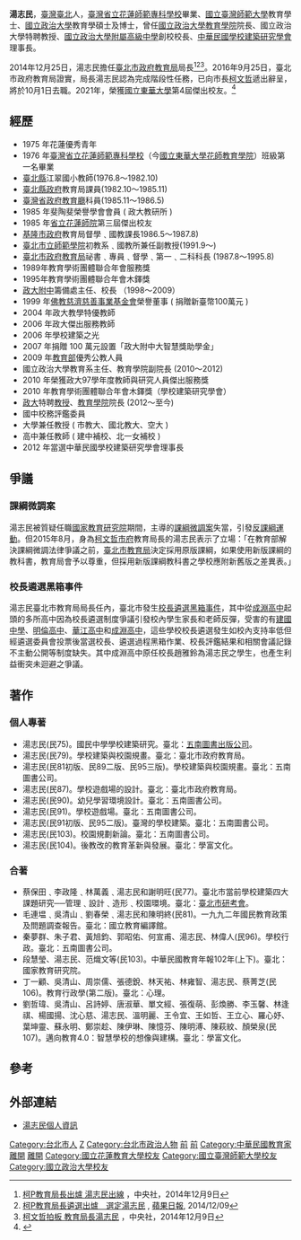 {{blpsources|time=2014-12-12T02:25:15+00:00}}
{{Infobox requested|time=2019-02-12T02:25:15+00:00}}
{{Infobox Officeholder
| name = 湯志民
| image = 
| imagesize = 
| office = [[臺北市政府教育局|臺北市政府教育局]][[局長|局長]]
| term_start = 2014年12月25日
| term_end = 2016年10月1日
| sex = 男
| birth_date = -
| birth_place = {{TWN}}[[花蓮縣|花蓮縣]]
| death_date =
| death_place =
| Native place = [[臺灣|臺灣]]
| nationality = {{ROC}}
| party = {{Nonp}}
| parents =
| spouse = 
| children = 
| website = 
}}
'''湯志民'''，[[臺灣|臺灣]][[臺北|臺北]]人，[[臺灣省立花蓮師範專科學校|臺灣省立花蓮師範專科學校]]畢業、[[國立臺灣師範大學|國立臺灣師範大學]]教育學士、[[國立政治大學|國立政治大學]]教育學碩士及博士，曾任[[國立政治大學教育學院|國立政治大學教育學院]]院長、國立政治大學特聘教授、[[國立政治大學附屬高級中學|國立政治大學附屬高級中學]]創校校長、[[中華民國學校建築研究學會|中華民國學校建築研究學會]]理事長。

2014年12月25日，湯志民擔任[[臺北市政府教育局|臺北市政府教育局]]局長<ref>[http://www.cna.com.tw/news/aipl/201412090099-1.aspx 柯P教育局長出爐 湯志民出線] {{Wayback|url=http://www.cna.com.tw/news/aipl/201412090099-1.aspx |date=20141209084301 }}，中央社，2014年12月9日</ref><ref name="蘋果">[http://www.appledaily.com.tw/realtimenews/article/politics/20141209/520860 柯P教育局長遴選出爐　選定湯志民] {{Wayback|url=http://www.appledaily.com.tw/realtimenews/article/politics/20141209/520860 |date=20150924155218 }}, [[蘋果日報|蘋果日報]], 2014/12/09</ref><ref>[http://www.cna.com.tw/news/firstnews/201412095010-1.aspx 柯文哲拍板 教育局長湯志民] {{Wayback|url=http://www.cna.com.tw/news/firstnews/201412095010-1.aspx |date=20141209083802 }}，中央社，2014年12月9日</ref>。2016年9月25日，臺北市政府教育局證實，局長湯志民認為完成階段性任務，已向市長[[柯文哲|柯文哲]]遞出辭呈，將於10月1日去職。2021年，榮獲[[國立東華大學|國立東華大學]]第4屆傑出校友。<ref>{{Cite web|title=國立東華大學 NDHU, National Dong Hwa University|url=https://www.ndhu.edu.tw/p/406-1000-189211,r4956.php?Lang=zh-tw|access-date=2021-11-12|work=國立東華大學 NDHU, National Dong Hwa University|language=zh-tw|archive-date=2021-11-12|archive-url=https://web.archive.org/web/20211112140142/https://www.ndhu.edu.tw/p/406-1000-189211,r4956.php?Lang=zh-tw|dead-url=no}}</ref>

==經歷==
{{autobiography|章节|time=2014-12-12T02:25:15+00:00}}
{{unreferenced section}}
*1975 年花蓮優秀青年
*1976 年[[臺灣省立花蓮師範專科學校|臺灣省立花蓮師範專科學校]]（今[[國立東華大學花師教育學院|國立東華大學花師教育學院]]）班級第一名畢業
*[[臺北縣|臺北縣]]江翠國小教師(1976.8～1982.10) 
*[[臺北縣政府|臺北縣政府]]教育局課員(1982.10～1985.11)
*[[臺灣省政府教育廳|臺灣省政府教育廳]]科員(1985.11～1986.5)
*1985 年斐陶斐榮譽學會會員 ( 政大教研所 )
*1985 年[[省立花蓮師院|省立花蓮師院]]第三屆傑出校友
*[[基隆市政府|基隆市政府]]教育局督學﹑國教課長1986.5～1987.8)
*[[臺北市立師範學院|臺北市立師範學院]]初教系﹑國教所兼任副教授(1991.9～)
*[[臺北市政府教育局|臺北市政府教育局]]祕書﹑專員﹑督學﹑第一﹑二科科長 (1987.8～1995.8)
*1989年教育學術團體聯合年會服務獎
*1995年教育學術團體聯合年會木鐸獎
*[[國立政大附中|政大附中]]籌備處主任、校長 （1998～2009） 
*1999 年[[佛教慈濟慈善事業基金會|佛教慈濟慈善事業基金會]]榮譽董事 ( 捐贈新臺幣100萬元 )
*2004 年政大教學特優教師
*2006 年政大傑出服務教師
*2006 年學校建築之光
*2007 年捐贈 100 萬元設置「政大附中大智慧獎助學金」
*2009 年[[中華民國教育部|教育部]]優秀公教人員
*國立政治大學教育系主任、教育學院副院長 (2010～2012)
*2010 年榮獲政大97學年度教師與研究人員傑出服務獎
*2010 年教育學術團體聯合年會木鐸獎（學校建築研究學會）
*[[國立政治大學|政大]]特聘[[教授|教授]]、[[國立政治大學教育學院|教育學院]]院長 (2012～至今)
*國中校務評鑑委員
*大學兼任教授 ( 市教大、國北教大、空大 )
*高中兼任教師 ( 建中補校、北一女補校 )
*2012 年當選中華民國學校建築研究學會理事長

==爭議==
{{unreferenced section}}
===課綱微調案===
湯志民被質疑任職[[國家教育研究院|國家教育研究院]]期間，主導的[[臺灣高中歷史課綱微調案|課綱微調案]]失當，引發[[反課綱運動|反課綱運動]]。但2015年8月，身為[[柯文哲市府|柯文哲市府]]教育局長的湯志民表示了立場：「在教育部解決課綱微調法律爭議之前，[[臺北市教育局|臺北市教育局]]決定採用原版課綱，如果使用新版課綱的教科書，教育局會予以尊重，但採用新版課綱教科書之學校應附新舊版之差異表。」
===校長遴選黑箱事件===
湯志民臺北市教育局局長任內，臺北市發生[[2015校長遴選黑箱事件|校長遴選黑箱事件]]，其中從[[成淵高中|成淵高中]]起頭的多所高中因為校長遴選制度爭議引發校內學生家長和老師反彈，受害的有[[建國中學|建國中學]]、[[明倫高中|明倫高中]]、[[華江高中|華江高中]]和[[成淵高中|成淵高中]]，這些學校校長遴選發生如校內支持率低但經遴選委員會投票後當選校長、遴選過程黑箱作業、校長評鑑結果和相關會議記錄不主動公開等制度缺失。其中成淵高中原任校長趙雅鈴為湯志民之學生，也產生利益衝突未迴避之爭議。

==著作==
===個人專著===
*湯志民(民75)。國民中學學校建築研究。臺北：[[五南圖書出版公司|五南圖書出版公司]]。
*湯志民(民79)。學校建築與校園規畫。臺北：臺北市政府教育局。
*湯志民(民81初版、民89二版、民95三版)。學校建築與校園規畫。臺北：五南圖書公司。
*湯志民(民87)。學校遊戲場的設計。臺北：臺北市政府教育局。
*湯志民(民90)。幼兒學習環境設計。臺北：五南圖書公司。
*湯志民(民91)。學校遊戲場。臺北：五南圖書公司。
*湯志民(民91初版、民95二版)。臺灣的學校建築。臺北：五南圖書公司。
*湯志民(民103)。校園規劃新論。臺北：五南圖書公司。
*湯志民(民104)。後教改的教育革新與發展。臺北：學富文化。
===合著===
*蔡保田﹑李政隆﹑林萬義﹑湯志民和謝明旺(民77)。臺北市當前學校建築四大課題研究──管理﹑設計﹑造形﹑校園環境。臺北：[[臺北市研考會|臺北市研考會]]。
*毛連塭﹑吳清山﹑劉春榮﹑湯志民和陳明終(民81)。一九九二年國民教育政策及問題調查報告。臺北：國立教育編譯館。
*秦夢群、朱子君、黃旭鈞、郭昭佑、何宣甫、湯志民、林偉人(民96)。學校行政。臺北：五南圖書公司。	
*段慧瑩、湯志民、范熾文等(民103)。中華民國教育年報102年(上下)。臺北：國家教育研究院。
*丁一顧、吳清山、周崇儒、張德銳、林天祐、林雍智、湯志民、蔡菁芝(民106)。教育行政學(第二版)。臺北：心理。
*劉哲瑋、吳清山、呂詩婷、唐淑華、單文經、張復萌、彭煥勝、李玉馨、林逢祺、楊國揚、沈心慈、湯志民、溫明麗、王令宜、王如哲、王立心、羅心妤、葉坤靈、蘇永明、鄭崇趁、陳伊琳、陳憶芬、陳明溥、陳萩紋、顏榮泉(民107)。邁向教育4.0：智慧學校的想像與建構。臺北：學富文化。

==參考==
{{reflist}}

==外部連結==
*[http://www3.nccu.edu.tw/~tangcm/ 湯志民個人資訊] {{Wayback|url=http://www3.nccu.edu.tw/~tangcm/ |date=20141209072805 }}

{{DEFAULTSORT:Tang}}
[[Category:台北市人|Category:台北市人]]
[[Category:湯姓|Z]]
[[Category:台北市政治人物|Category:台北市政治人物]]
[[Category:臺北市政府官員|前]]
[[Category:臺北市教育局局長|前]]
[[Category:中華民國教育家|Category:中華民國教育家]]
[[Category:柯文哲團隊|離開]]
[[Category:柯文哲市府成員|離開]]
[[Category:國立花蓮教育大學校友|Category:國立花蓮教育大學校友]]
[[Category:國立臺灣師範大學校友|Category:國立臺灣師範大學校友]]
[[Category:國立政治大學校友|Category:國立政治大學校友]]